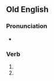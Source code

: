 ==Old English==

===Pronunciation===
* {{IPA|/ˈwolde/|lang=ang}}

===Verb===
{{infl|ang|verb form}}

# {{form of|First-person singular preterite form|willan|lang=ang}}
# {{form of|Third-person singular preterite form|willan|lang=ang}}
{{count page|[[Wiktionary:Page count]]}}